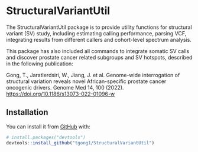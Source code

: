 # StructuralVariantUtil

The StructuralVariantUtil package is to provide utility functions for structural variant (SV) study, including estimating calling performance, parsing VCF, integrating results from different callers and cohort-level spectrum analysis.

This package has also included all commands to integrate somatic SV calls and discover prostate cancer related subgroups and SV hotspots, described in the following publication:

Gong, T., Jaratlerdsiri, W., Jiang, J. et al. Genome-wide interrogation of structural variation reveals novel African-specific prostate cancer oncogenic drivers. Genome Med 14, 100 (2022). <https://doi.org/10.1186/s13073-022-01096-w>

## Installation

You can install it from [GitHub](https://github.com/) with:

``` r
# install.packages("devtools")
devtools::install_github("tgong1/StructuralVariantUtil")
```
